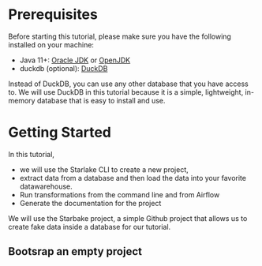 # Prerequisites

Before starting this tutorial, please make sure you have the following installed on your machine:

- Java 11+: [Oracle JDK](https://www.oracle.com/java/technologies/javase-jdk11-downloads.html) or [OpenJDK](https://adoptopenjdk.net/)
- duckdb (optional): [DuckDB](https://duckdb.org/docs/installation)

Instead of DuckDB, you can use any other database that you have access to.
We will use DuckDB in this tutorial because it is a simple, lightweight, in-memory database that is easy to install and use.


# Getting Started

In this tutorial,
- we will use the Starlake CLI to create a new project,
- extract data from a database and then load the data into your favorite datawarehouse.
- Run transformations from the command line and from Airflow
- Generate the documentation for the project

We will use the Starbake project, a simple Github project that allows us to create fake data inside a database for our tutorial.

## Bootsrap an empty project

